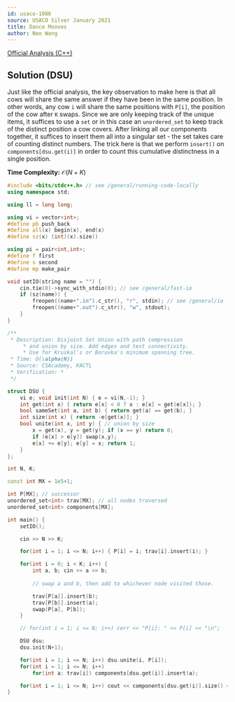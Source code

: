 ```yaml
---
id: usaco-1086
source: USACO Silver January 2021
title: Dance Mooves 
author: Neo Wang
---
```


[Official Analysis (C++)](http://www.usaco.org/current/data/sol_prob1_silver_jan21.html)

## Solution (DSU)

Just like the official analysis, the key observation to make here is that all cows will share the same answer if they have been in the same position. In other words, any cow `i` will share the same positions with `P[i]`, the position of the cow after `K` swaps. Since we are only keeping track of the unique items, it suffices to use a `set` or in this case an `unordered_set` to keep track of the distinct position a cow covers. After linking all our components together, it suffices to insert them all into a singular set - the set takes care of counting distinct numbers. The trick here is that we perform `insert()` on `components[dsu.get(i)]` in order to count this cumulative distinctness in a single position.

**Time Complexity:** $\mathcal{O}(N+K)$

<LanguageSection>

<CPPSection>

```cpp
#include <bits/stdc++.h> // see /general/running-code-locally
using namespace std;

using ll = long long;

using vi = vector<int>;
#define pb push_back
#define all(x) begin(x), end(x)
#define sz(x) (int)(x).size()

using pi = pair<int,int>;
#define f first
#define s second
#define mp make_pair

void setIO(string name = "") {
	cin.tie(0)->sync_with_stdio(0); // see /general/fast-io
	if (sz(name)) {
		freopen((name+".in").c_str(), "r", stdin); // see /general/io
		freopen((name+".out").c_str(), "w", stdout);
	}
}

/**
 * Description: Disjoint Set Union with path compression
	 * and union by size. Add edges and test connectivity. 
	 * Use for Kruskal's or Boruvka's minimum spanning tree.
 * Time: O(\alpha(N))
 * Source: CSAcademy, KACTL
 * Verification: *
 */

struct DSU {
	vi e; void init(int N) { e = vi(N,-1); }
	int get(int x) { return e[x] < 0 ? x : e[x] = get(e[x]); } 
	bool sameSet(int a, int b) { return get(a) == get(b); }
	int size(int x) { return -e[get(x)]; }
	bool unite(int x, int y) { // union by size
		x = get(x), y = get(y); if (x == y) return 0;
		if (e[x] > e[y]) swap(x,y);
		e[x] += e[y]; e[y] = x; return 1;
	}
};

int N, K;

const int MX = 1e5+1;

int P[MX]; // successor
unordered_set<int> trav[MX]; // all nodes traversed
unordered_set<int> components[MX];

int main() {
	setIO();

	cin >> N >> K;

	for(int i = 1; i <= N; i++) { P[i] = i; trav[i].insert(i); }

	for(int i = 0; i < K; i++) {
		int a, b; cin >> a >> b; 
        
        // swap a and b, then add to whichever node visited those.

		trav[P[a]].insert(b);
		trav[P[b]].insert(a);
		swap(P[a], P[b]);
	}

	// for(int i = 1; i <= N; i++) cerr << "P[i]: " << P[i] << "\n";

	DSU dsu;
	dsu.init(N+1);

	for(int i = 1; i <= N; i++) dsu.unite(i, P[i]);
	for(int i = 1; i <= N; i++) 
		for(int a: trav[i]) components[dsu.get(i)].insert(a);

	for(int i = 1; i <= N; i++) cout << components[dsu.get(i)].size() << "\n";
}
```

</CPPSection>

</LanguageSection>